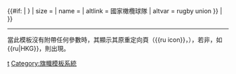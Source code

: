 {{#if: {{{1|}}} | 
{{country data {{{1}}}
| flaglink/core
| variant = {{{variant|{{{2|}}}}}}
| size = {{{size|}}}
| name = {{{name|}}}
| altlink = 國家橄欖球隊
| altvar = rugby union
}} 
| {{ru icon}} }}<noinclude>
----
當此模板沒有附帶任何參數時，其顯示其原重定向頁（<nowiki>{{ru icon}}</nowiki>，{{ru icon}}），若非，如<nowiki>{{ru|HKG}}</nowiki>，則出現{{ru|HKG}}。
{{documentation}}
[[Category:橄欖球|t]]
[[Category:旗幟模板系統]]
</noinclude>